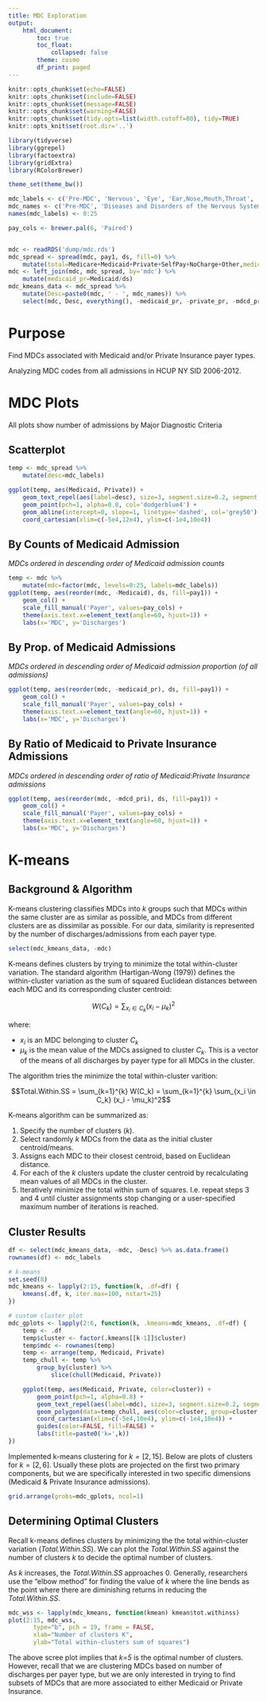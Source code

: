 ```yaml
---
title: MDC Exploration
output:
    html_document:
        toc: true
        toc_float:
            collapsed: false
        theme: cosmo
        df_print: paged
---
```


```r
knitr::opts_chunk$set(echo=FALSE)
knitr::opts_chunk$set(include=FALSE)
knitr::opts_chunk$set(message=FALSE)
knitr::opts_chunk$set(warning=FALSE)
knitr::opts_chunk$set(tidy.opts=list(width.cutoff=80), tidy=TRUE)
knitr::opts_knit$set(root.dir='..')
```

```r
library(tidyverse)
library(ggrepel)
library(factoextra)
library(gridExtra)
library(RColorBrewer)

theme_set(theme_bw())
```

```r
mdc_labels <- c('Pre-MDC', 'Nervous', 'Eye', 'Ear,Nose,Mouth,Throat', 'Respiratory', 'Circulatory', 'Digestive', 'Hepatobiliary & Pancreas', 'Musculoskeletal', 'Skin', 'Endocrine', 'Kidney/UT', 'Male Reprod.', 'Female Reprod.', 'Pregnancy', 'Newborn', 'Blood/Immunological', 'Myeloproliferative', 'Infections/Parasitic', 'Mental', 'Alcohol/Drug', 'Injuries/Poision', 'Burns', 'Health Status/Services', 'Trauma', 'HIV')
mdc_names <- c('Pre-MDC', 'Diseases and Disorders of the Nervous System', 'Diseases and Disorders of the Eye', 'Diseases and Disorders of the Ear, Nose, Mouth And Throat', 'Diseases and Disorders of the Respiratory System', 'Diseases and Disorders of the Circulatory System', 'Diseases and Disorders of the Digestive System', 'Diseases and Disorders of the Hepatobiliary System And Pancreas', 'Diseases and Disorders of the Musculoskeletal System And Connective Tissue', 'Diseases and Disorders of the Skin, Subcutaneous Tissue And Breast', 'Diseases and Disorders of the Endocrine, Nutritional And Metabolic System', 'Diseases and Disorders of the Kidney And Urinary Tract', 'Diseases and Disorders of the Male Reproductive System', 'Diseases and Disorders of the Female Reproductive System', 'Pregnancy, Childbirth And Puerperium', 'Newborn And Other Neonates (Perinatal Period)', 'Diseases and Disorders of the Blood and Blood Forming Organs and Immunological Disorders', 'Myeloproliferative DDs (Poorly Differentiated Neoplasms)', 'Infectious and Parasitic DDs (Systemic or unspecified sites)', 'Mental Diseases and Disorders', 'Alcohol/Drug Use or Induced Mental Disorders', 'Injuries, Poison And Toxic Effect of Drugs', 'Burns', 'Factors Influencing Health Status and Other Contacts with Health Services', 'Multiple Significant Trauma', 'Human Immunodeficiency Virus Infection')
names(mdc_labels) <- 0:25

pay_cols <- brewer.pal(6, 'Paired')


mdc <- readRDS('dump/mdc.rds')
mdc_spread <- spread(mdc, pay1, ds, fill=0) %>%
    mutate(total=Medicare+Medicaid+Private+SelfPay+NoCharge+Other,medicaid_pr=Medicaid/total, private_pr=Private/total, mdcd_pri=Medicaid/Private)
mdc <- left_join(mdc, mdc_spread, by='mdc') %>%
    mutate(medicaid_pr=Medicaid/ds)
mdc_kmeans_data <- mdc_spread %>%
    mutate(Desc=paste0(mdc, ' - ', mdc_names)) %>%
    select(mdc, Desc, everything(), -medicaid_pr, -private_pr, -mdcd_pri)
```


# Purpose
Find MDCs associated with Medicaid and/or Private Insurance payer types.

Analyzing MDC codes from all admissions in HCUP NY SID 2006-2012.


# MDC Plots {.tabset .tabset-fade}

All plots show number of admissions by Major Diagnostic Criteria

## Scatterplot

```r
temp <- mdc_spread %>%
    mutate(desc=mdc_labels)

ggplot(temp, aes(Medicaid, Private)) +
    geom_text_repel(aes(label=desc), size=3, segment.size=0.2, segment.alpha=0.4, force=3) +
    geom_point(pch=1, alpha=0.8, col='dodgerblue4') +
    geom_abline(intercept=0, slope=1, linetype='dashed', col='grey50') +
    coord_cartesian(xlim=c(-5e4,12e4), ylim=c(-1e4,10e4))
```

## By Counts of Medicaid Admission

*MDCs ordered in descending order of Medicaid admission counts*

```r
temp <- mdc %>%
    mutate(mdc=factor(mdc, levels=0:25, labels=mdc_labels))
ggplot(temp, aes(reorder(mdc, -Medicaid), ds, fill=pay1)) +
    geom_col() +
    scale_fill_manual('Payer', values=pay_cols) +
    theme(axis.text.x=element_text(angle=60, hjust=1)) +
    labs(x='MDC', y='Discharges')
```

## By Prop. of Medicaid Admissions

*MDCs ordered in descending order of Medicaid admission proportion (of all admissions)*

```r
ggplot(temp, aes(reorder(mdc, -medicaid_pr), ds, fill=pay1)) +
    geom_col() +
    scale_fill_manual('Payer', values=pay_cols) +
    theme(axis.text.x=element_text(angle=60, hjust=1)) +
    labs(x='MDC', y='Discharges')
```

## By Ratio of Medicaid to Private Insurance Admissions

*MDCs ordered in descending order of ratio of Medicaid:Private Insurance admissions*

```r
ggplot(temp, aes(reorder(mdc, -mdcd_pri), ds, fill=pay1)) +
    geom_col() +
    scale_fill_manual('Payer', values=pay_cols) +
    theme(axis.text.x=element_text(angle=60, hjust=1)) +
    labs(x='MDC', y='Discharges')
```


# K-means

## Background & Algorithm

K-means clustering classifies MDCs into _k_ groups such that MDCs within the same cluster are as similar as possible, and MDCs from different clusters are as dissimilar as possible.
For our data, similarity is represented by the number of discharges/admissions from each payer type.

```r
select(mdc_kmeans_data, -mdc)
```

K-means defines clusters by trying to minimize the total within-cluster variation. The standard algorithm (Hartigan-Wong (1979)) defines the within-cluster variation as the sum of squared Euclidean distances between each MDC and its corresponding cluster centroid:

$$W(C_k) = \sum_{x_i \in C_k} (x_i - \mu_k)^2$$

where:

* $x_i$ is an MDC belonging to cluster $C_k$
* $\mu_k$ is the mean value of the MDCs assigned to cluster $C_k$. This is a vector of the means of all discharges by payer type for all MDCs in the cluster.

The algorithm tries the minimize the total within-cluster varition:

$$Total.Within.SS = \sum_{k=1}^{k} W(C_k) = \sum_{k=1}^{k} \sum_{x_i \in C_k} (x_i - \mu_k)^2$$

K-means algorithm can be summarized as:

1. Specify the number of clusters (*k*).
2. Select randomly *k* MDCs from the data as the initial cluster centroid/means.
3. Assigns each MDC to their closest centroid, based on Euclidean distance.
4. For each of the *k* clusters update the cluster centroid by recalculating mean values of all MDCs in the cluster.
5. Iteratively minimize the total within sum of squares. I.e. repeat steps 3 and 4 until cluster assignments stop changing or a user-specified maximum number of iterations is reached.

## Cluster Results

```r
df <- select(mdc_kmeans_data, -mdc, -Desc) %>% as.data.frame()
rownames(df) <- mdc_labels

# k-means
set.seed(8)
mdc_kmeans <- lapply(2:15, function(k, .df=df) {
    kmeans(.df, k, iter.max=100, nstart=25)
})

# custom cluster plot
mdc_gplots <- lapply(2:6, function(k, .kmeans=mdc_kmeans, .df=df) {
    temp <- .df
    temp$cluster <- factor(.kmeans[[k-1]]$cluster)
    temp$mdc <- rownames(temp)
    temp <- arrange(temp, Medicaid, Private)
    temp_chull <- temp %>%
        group_by(cluster) %>%
            slice(chull(Medicaid, Private))

    ggplot(temp, aes(Medicaid, Private, color=cluster)) +
        geom_point(pch=1, alpha=0.8) +
        geom_text_repel(aes(label=mdc), size=3, segment.size=0.2, segment.alpha=0.4, force=2) +
        geom_polygon(data=temp_chull, aes(color=cluster, group=cluster, fill=cluster), alpha=0.3) +
        coord_cartesian(xlim=c(-5e4,10e4), ylim=c(-1e4,10e4)) +
        guides(color=FALSE, fill=FALSE) +
        labs(title=paste0('k=',k))
})
```

Implemented k-means clustering for $k=[2,15]$. Below are plots of clusters for $k=[2,6]$. Usually these plots are projected on the first two primary components, but we are specifically interested in two specific dimensions (Medicaid & Private Insurance admissions).

```r
grid.arrange(grobs=mdc_gplots, ncol=1)
```

## Determining Optimal Clusters

Recall k-means defines clusters by minimizing the the total within-cluster variation (*Total.Within.SS*). We can plot the *Total.Within.SS* against the number of clusters *k* to decide the optimal number of clusters.

As *k* increases, the *Total.Within.SS* approaches 0. Generally, researchers use the "elbow method" for finding the value of *k* where the line bends as the point where there are diminishing returns in reducing the *Total.Within.SS*.

```r
mdc_wss <- lapply(mdc_kmeans, function(kmean) kmean$tot.withinss)
plot(2:15, mdc_wss,
       type="b", pch = 19, frame = FALSE, 
       xlab="Number of clusters K",
       ylab="Total within-clusters sum of squares")
```

The above scree plot implies that *k=5* is the optimal number of clusters. However, recall that we are clustering MDCs based on number of discharges per payer type, but we are only interested in trying to find subsets of MDCs that are more associated to either Medicaid or Private Insurance.
